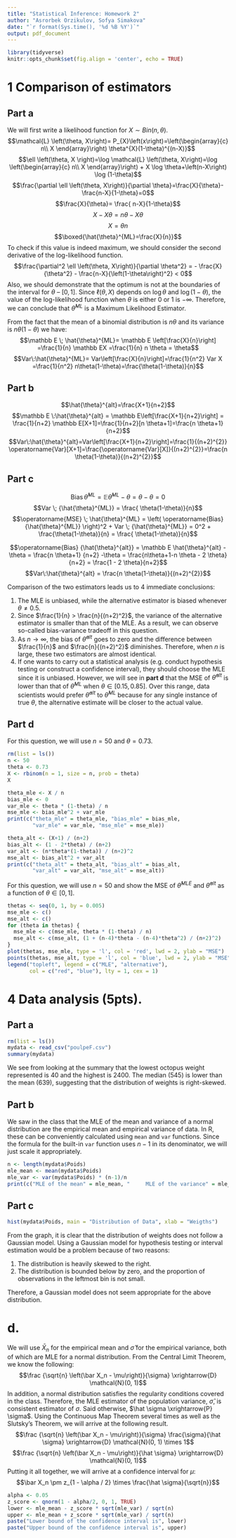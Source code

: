 ```yaml
---
title: "Statistical Inference: Homework 2"
author: "Asrorbek Orzikulov, Sofya Simakova"
date: "`r format(Sys.time(), '%d %B %Y')`"
output: pdf_document
---
```


```r
library(tidyverse)
knitr::opts_chunk$set(fig.align = 'center', echo = TRUE)
```

# 1 Comparison of estimators

## Part a
We will first write a likelihood function for $X \sim {Bin}(n, \theta)$.
$$\mathcal{L} \left(\theta, X\right)= P_{X}\left(x\right)=\left(\begin{array}{c}
n\\
X
\end{array}\right) \theta^{X}(1-\theta)^{(n-X)}$$
$$\ell \left(\theta, X \right)=\log \mathcal{L} \left(\theta, X\right)=\log \left(\begin{array}{c}
n\\
X
\end{array}\right)
+ X \log \theta+\left(n-X\right) \log (1-\theta)$$
$$\frac{\partial \ell \left(\theta, X\right)}{\partial \theta}=\frac{X}{\theta}-\frac{n-X}{1-\theta}=0$$
$$\frac{X}{\theta}= \frac{ n-X}{1-\theta}$$
$${X}-{X} \theta= n \theta -{X} \theta$$
$${X}=\theta n$$
$$\boxed{\hat{\theta}^{ML}=\frac{X}{n}}$$
To check if this value is indeed maximum, we should consider the second derivative of the log-likelihood function.
$$\frac{\partial^2 \ell \left(\theta, X\right)}{\partial \theta^2} = - \frac{X}{\theta^2} - \frac{n-X}{\left(1-\theta\right)^2} < 0$$
Also, we should demonstrate that the optimum is not at the boundaries of the interval for $\theta$ -- $[0, 1]$. Since $\ell \left(\theta, X\right)$ depends on $\log \theta$ and $\log (1 - \theta)$, the value of the log-likelihood function when $\theta$ is either $0$ or $1$ is $-\infty$. Therefore, we can conclude that $\hat{\theta}^{ML}$ is a Maximum Likelihood Estimator.

From the fact that the mean of a binomial distribution is $n\theta$ and its variance is $n\theta(1-\theta)$ we have:
$$\mathbb E \; \hat{\theta}^{ML}= \mathbb E \left[\frac{X}{n}\right] =\frac{1}{n} \mathbb EX =\frac{1}{n} n \theta = \theta$$
$$Var\:\hat{\theta}^{ML}= Var\left[\frac{X}{n}\right]=\frac{1}{n^2} Var X =\frac{1}{n^2} n\theta(1-\theta)=\frac{\theta(1-\theta)}{n}$$

## Part b
$$\hat{\theta}^{alt}=\frac{X+1}{n+2}$$
$$\mathbb E \:\hat{\theta}^{alt} = \mathbb E\left[\frac{X+1}{n+2}\right] = \frac{1}{n+2} \mathbb E[X+1]=\frac{1}{n+2}[n \theta+1]=\frac{n \theta+1}{n+2}$$
$$Var\:\hat{\theta}^{alt}=Var\left[\frac{X+1}{n+2}\right]=\frac{1}{(n+2)^{2}} \operatorname{Var}[X+1]=\frac{\operatorname{Var}[X]}{(n+2)^{2}}=\frac{n \theta(1-\theta)}{(n+2)^{2}}$$

## Part c
$$\operatorname{Bias} {\hat{\theta}^{ML}} = \mathbb E \hat{\theta}^{ML} - \theta = \theta - \theta = 0$$
$$Var \; {\hat{\theta}^{ML}} = \frac{ \theta(1-\theta)}{n}$$
$$\operatorname{MSE} \; \hat{\theta}^{ML} = \left( \operatorname{Bias} {\hat{\theta}^{ML}} \right)^2 + Var \; {\hat{\theta}^{ML}} = 0^2 + \frac{\theta(1-\theta)}{n} = \frac{ \theta(1-\theta)}{n}$$

$$\operatorname{Bias} {\hat{\theta}^{alt}} = \mathbb E \hat{\theta}^{alt} - \theta = \frac{n \theta+1} {n+2} -\theta = \frac{n\theta+1-n \theta - 2 \theta}{n+2} = \frac{1 - 2 \theta}{n+2}$$
$$Var\:\hat{\theta}^{alt} = \frac{n \theta(1-\theta)}{(n+2)^{2}}$$
\begin{align*}
\operatorname{MSE} \; \hat{\theta}^{alt} &= \left( \operatorname{Bias} {\hat{\theta}^{alt}} \right)^2 + Var \; {\hat{\theta}^{alt}} = \left(\frac{1 - 2 \theta}{n+2} \right)^2 + \frac{n \theta(1-\theta)} {(n+2)^{2}}\\
&= \frac{(1-2 \theta)^{2} + n \theta(1-\theta)}{(n+2)^{2}} = \frac{1-4 \theta+4 \theta^{2}+n \theta-n \theta^{2}}{(n+2)^{2}}\\
&= \frac{1+(n-4) \theta-(n-4) \theta^{2}}{(n+2)^{2}}
\end{align*}

Comparison of the two estimators leads us to 4 immediate conclusions:

  1. The MLE is unbiased, while the alternative estimator is biased whenever $\theta \neq 0.5$.
  2. Since $\frac{1}{n} > \frac{n}{(n+2)^2}$, the variance of the alternative estimator is smaller than that of the MLE. As a result, we can observe so-called bias-variance tradeoff in this question.
  3. As $n\to\infty$, the bias of $\hat{\theta}^{alt}$ goes to zero and the difference between  $\frac{1}{n}$ and $\frac{n}{(n+2)^2}$ diminishes. Therefore, when $n$ is large, these two estimators are almost identical.
  4. If one wants to carry out a statistical analysis (e.g. conduct hypothesis testing or construct a confidence interval), they should choose the MLE since it is unbiased. However, we will see in **part d** that the MSE of $\hat{\theta}^{alt}$ is lower than that of $\hat{\theta}^{ML}$ when $\theta \in [0.15, 0.85]$. Over this range, data scientists would prefer $\hat{\theta}^{alt}$ to $\hat{\theta}^{ML}$ because for any single instance of true $\theta$, the alternative estimate will be closer to the actual value.

## Part d
For this question, we will use $n = 50$ and $\theta = 0.73$.
```r
rm(list = ls())
n <- 50
theta <- 0.73
X <- rbinom(n = 1, size = n, prob = theta)
X
```

```r
theta_mle <- X / n
bias_mle <- 0
var_mle <- theta * (1-theta) / n
mse_mle <- bias_mle^2 + var_mle
print(c("theta_mle" = theta_mle, "bias_mle" = bias_mle, 
        "var_mle" = var_mle, "mse_mle" = mse_mle))

theta_alt <- (X+1) / (n+2)
bias_alt <- (1 - 2*theta) / (n+2)
var_alt <- (n*theta*(1-theta)) / (n+2)^2
mse_alt <- bias_alt^2 + var_alt
print(c("theta_alt" = theta_alt, "bias_alt" = bias_alt, 
        "var_alt" = var_alt, "mse_alt" = mse_alt))
```

For this question, we will use $n = 50$ and show the MSE of $\hat \theta^{MLE}$ and $\hat \theta^{alt}$ as a function of $\theta \in [0, 1]$.
```r
thetas <- seq(0, 1, by = 0.005)
mse_mle <- c()
mse_alt <- c()
for (theta in thetas) {
  mse_mle <- c(mse_mle, theta * (1-theta) / n)
  mse_alt <- c(mse_alt, (1 + (n-4)*theta - (n-4)*theta^2) / (n+2)^2)
}
plot(thetas, mse_mle, type = 'l', col = 'red', lwd = 2, ylab = "MSE")
points(thetas, mse_alt, type = 'l', col = 'blue', lwd = 2, ylab = "MSE")
legend("topleft", legend = c("MLE", "alternative"),
       col = c("red", "blue"), lty = 1, cex = 1)
```

# 4 Data analysis (5pts).
## Part a
```r
rm(list = ls())
mydata <- read_csv("poulpeF.csv")
summary(mydata)
```
We see from looking at the summary that the lowest octopus weight represented is 40 and the highest is 2400. The median (545) is lower than the mean (639), suggesting that the distribution of weights is right-skewed. 

## Part b
We saw in the class that the MLE of the mean and variance of a normal distribution are the empirical mean and empirical variance of data. In R, these can be conveniently calculated using `mean` and `var` functions. Since the formula for the built-in `var` function uses $n-1$ in its denominator, we will just scale it appropriately.
```r
n <- length(mydata$Poids)
mle_mean <- mean(mydata$Poids)
mle_var <- var(mydata$Poids) * (n-1)/n
print(c("MLE of the mean" = mle_mean, "     MLE of the variance" = mle_var))
```

## Part c
```r
hist(mydata$Poids, main = "Distribution of Data", xlab = "Weigths")
```
From the graph, it is clear that the distribution of weights does not follow a Gaussian model. Using a Gaussian model for hypothesis testing or interval estimation would be a problem because of two reasons:

  1. The distribution is heavily skewed to the right.
  2. The distribution is bounded below by zero, and the proportion of observations in the leftmost bin is not small.

Therefore, a Gaussian model does not seem appropriate for the above distribution. 

# d.
We will use $\bar X_n$ for the empirical mean and $\hat \sigma$ for the empirical variance, both of which are MLE for a normal distribution. From the Central Limit Theorem, we know the following:
$$\frac {\sqrt{n} \left(\bar X_n - \mu\right)}{\sigma} \xrightarrow{D} \mathcal{N}(0, 1)$$
In addition, a normal distribution satisfies the regularity conditions covered in the class. Therefore, the MLE estimator of the population variance, $\hat \sigma$, is consistent estimator of $\sigma$. Said otherwise, $\hat \sigma \xrightarrow{P} \sigma$. Using the Continuous Map Theorem several times as well as the Slutsky's Theorem, we will arrive at the following result.
$$\frac {\sqrt{n} \left(\bar X_n - \mu\right)}{\sigma} \frac{\sigma}{\hat \sigma} \xrightarrow{D} \mathcal{N}(0, 1) \times 1$$
$$\frac {\sqrt{n} \left(\bar X_n - \mu\right)}{\hat \sigma} \xrightarrow{D} \mathcal{N}(0, 1)$$
Putting it all together, we will arrive at a confidence interval for $\mu$:
$$\bar X_n \pm z_{1 - \alpha / 2} \times \frac{\hat \sigma}{\sqrt{n}}$$
```r
alpha <- 0.05
z_score <- qnorm(1 - alpha/2, 0, 1, TRUE)
lower <- mle_mean - z_score * sqrt(mle_var) / sqrt(n)
upper <- mle_mean + z_score * sqrt(mle_var) / sqrt(n)
paste("Lower bound of the confidence interval is", lower)
paste("Upper bound of the confidence interval is", upper)
```